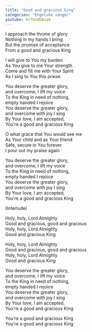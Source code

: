 ```yaml
---
title: "Good and gracious king"
categories: "Engelske sanger"
youtube: KtfUnQDAuq8
---
```


I approach the throne of glory  
Nothing in my hands I bring  
But the promise of acceptance  
From a good and gracious King

I will give to You my burden  
As You give to me Your strength  
Come and fill me with Your Spirit  
As I sing to You this praise

You deserve the greater glory,  
and overcome, I lift my voice  
To the King in need of nothing,  
empty handed I rejoice  
You deserve the greater glory,  
and overcome with joy I sing  
By Your love, I am accepted,  
You're a good and gracious King

O what grace that You would see me  
As Your child and as Your friend  
Safe, secure in You forever  
I pour out my praise again

You deserve the greater glory,  
and overcome, I lift my voice  
To the King in need of nothing,  
empty handed I rejoice  
You deserve the greater glory,  
and overcome with joy I sing  
By Your love, I am accepted,  
You're a good and gracious King

(Interlude)

Holy, holy, Lord Almighty  
Good and gracious, good and gracious  
Holy, holy, Lord Almighty  
Good and gracious King  

Holy, holy, Lord Almighty  
Good and gracious, good and gracious  
Holy, holy, Lord Almighty  
Good and gracious King

You deserve the greater glory,  
and overcome, I lift my voice  
To the King in need of nothing,  
empty handed I rejoice  
You deserve the greater glory,  
and overcome with joy I sing  
By Your love, I am accepted,  
You're a good and gracious King

You're a good and gracious King  
You're a good and gracious King
